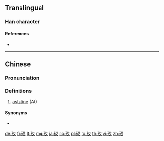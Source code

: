 {{character info/new}}
==Translingual==

===Han character===
{{Han char|rn=112|rad=石|as=05|sn=10|four=|canj=MRTK}}

====References====
* {{Han ref|kx=0830.131|hdz=42422.070|uh=7839|ud=30777}}

----

==Chinese==
{{zh-forms}}

===Pronunciation===
{{zh-pron
|m=ài
|c=
|h=pfs=
|md=
|mn=
|w=
|mc=y
|oc=y
|cat=n
}}

===Definitions===
{{zh-hanzi}}

# [[astatine]] (At)

====Synonyms====
* {{zh-l|砈}}

{{zh-cat|Chemical elements}}

[[de:砹]]
[[fr:砹]]
[[lt:砹]]
[[mg:砹]]
[[ja:砹]]
[[no:砹]]
[[pl:砹]]
[[ro:砹]]
[[th:砹]]
[[vi:砹]]
[[zh:砹]]
